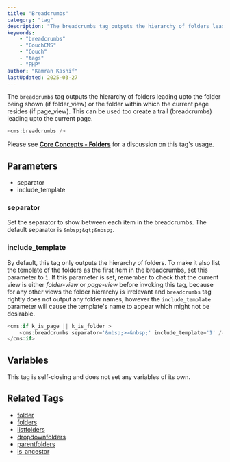 ```yaml
---
title: "Breadcrumbs"
category: "tag"
description: "The breadcrumbs tag outputs the hierarchy of folders leading up to the current page or folder."
keywords:
    - "breadcrumbs"
    - "CouchCMS"
    - "Couch"
    - "tags"
    - "PHP"
author: "Kamran Kashif"
lastUpdated: 2025-03-27
---
```


The `breadcrumbs` tag outputs the hierarchy of folders leading upto the folder being shown (if folder_view) or the folder within which the current page resides (if page_view). This can be used too create a trail (breadcrumbs) leading upto the current page.

```php
<cms:breadcrumbs />
```

Please see [**Core Concepts - Folders**](../../concepts/folders.html) for a discussion on this tag's usage.

## Parameters

- separator
- include_template

### separator

Set the separator to show between each item in the breadcrumbs. The default separator is `&nbsp;&gt;&nbsp;`.

### include_template

By default, this tag only outputs the hierarchy of folders. To make it also list the template of the folders as the first item in the breadcrumbs, set this parameter to `1`.
If this parameter is set, remember to check that the current view is either *folder-view* or *page-view* before invoking this tag, because for any other views the folder hierarchy is irrelevant and `breadcrumbs` tag rightly does not output any folder names, however the `include_template` parameter will cause the template's name to appear which might not be desirable.

```php
<cms:if k_is_page || k_is_folder >
    <cms:breadcrumbs separator='&nbsp;>>&nbsp;' include_template='1' />
</cms:if>
```

## Variables

This tag is self-closing and does not set any variables of its own.

## Related Tags

- [folder](../folder.html)
- [folders](../folders.html)
- [listfolders](../listfolders.html)
- [dropdownfolders](../dropdownfolders.html)
- [parentfolders](../parentfolders.html)
- [is_ancestor](../is_ancestor.html)
